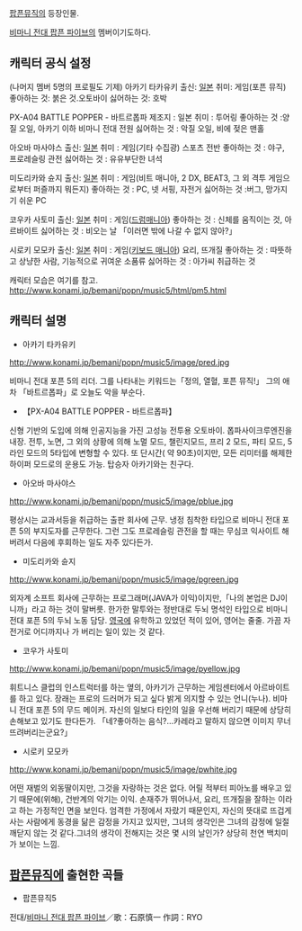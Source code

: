 [[팝픈뮤직]]의 등장인물.

[[비마니 전대 팝픈 파이브]]의 멤버이기도하다.

== 캐릭터 공식 설정 ==
(나머지 멤버 5명의 프로필도 기제)
아카기 타카유키
출신: [[일본]]
취미: 게임(포픈 뮤직)
좋아하는 것: 붉은 것.오토바이
싫어하는 것: 호박

PX-A04 BATTLE POPPER - 바트르폽파
제조지 : 일본
취미 : 투어링
좋아하는 것 :양질 오일, 아카기 이하 비마니 전대 전원
싫어하는 것 : 악질 오일, 비에 젖은 맨홀

아오바 마사야스
출신: [[일본]]
취미 : 게임(기타 수집광) 스포츠 전반
좋아하는 것 : 야구, 프로레슬링 관전
싫어하는 것 : 유유부단한 녀석

미도리카와 슌지
출신: [[일본]]
취미 : 게임(비트 매니아, 2 DX, BEAT3, 그 외 격투 게임으로부터 퍼즐까지 뭐든지)
좋아하는 것 : PC, 넷 서핑, 자전거
싫어하는 것 :버그, 망가지기 쉬운 PC

코우카 사토미
출신: [[일본]]
취미 : 게임([[드럼매니아]])
좋아하는 것 : 신체를 움직이는 것, 아르바이트
싫어하는 것 : 비오는 날 「이러면 밖에 나갈 수 없지 않아?」

시로키 모모카
출신: [[일본]]
취미 : 게임([[키보드 매니아]]) 요리, 뜨개질
좋아하는 것 : 따뜻하고 상냥한 사람, 기능적으로 귀여운 소품류
싫어하는 것 : 아가씨 취급하는 것

캐릭터 모습은 여기를 참고.
http://www.konami.jp/bemani/popn/music5/html/pm5.html

== 캐릭터 설명 ==
* 아카기 타카유키

http://www.konami.jp/bemani/popn/music5/image/pred.jpg

비마니 전대 포픈 5의 리더. 그를 나타내는 키워드는「정의, 열혈, 포픈 뮤직!」 그의 애차 「바트르폽파」로 오늘도 악을 부순다.

* 【PX-A04 BATTLE POPPER - 바트르폽파】
신형 기반의 도입에 의해 인공지능을 가진 고성능 전투용 오토바이. 폽파사이크루엔진을 내장. 전투, 노면, 그 외의 상황에 의해 노멀 모드, 챌린지모드, 프리 2 모드, 파티 모드, 5 라인 모드의 5타입에 변형할 수 있다. 또 단시간( 약 90초)이지만, 모든 리미터를 해제한 하이퍼 모드로의 운용도 가능. 탑승자 아카기와는 친구다.

* 아오바 마사야스

http://www.konami.jp/bemani/popn/music5/image/pblue.jpg

평상시는 교과서등을 취급하는 출판 회사에 근무. 냉정 침착한 타입으로 비마니 전대 포픈 5의 부지도자를 근무한다. 그런 그도 프로레슬링 관전을 할 때는 무심코 익사이트 해버려서 다음에 후회하는 일도 자주 있다든가.

* 미도리카와 슌지

http://www.konami.jp/bemani/popn/music5/image/pgreen.jpg

외자계 소프트 회사에 근무하는 프로그래머(JAVA가 이익)이지만,「나의 본업은 DJ이니까」라고 하는 것이 말버릇. 한가한 말투와는 정반대로 두뇌 명석인 타입으로 비마니 전대 포픈 5의 두뇌 노동 담당. [[영국]]에 유학하고 있었던 적이 있어, 영어는 줄줄. 가끔 자전거로 어디까지나 가 버리는 일이 있는 것 같다.

* 코우가 사토미

http://www.konami.jp/bemani/popn/music5/image/pyellow.jpg

휘트니스 클럽의 인스트럭터를 하는 옆의, 아카기가 근무하는 게임센터에서 아르바이트를 하고 있다.  장래는 프로의 드러머가 되고 싶다 밝게 의지할 수 있는 언니(누나).
비마니 전대 포픈 5의 무드 메이커. 자신의 일보다 타인의 일을 우선해 버리기 때문에 상당히 손해보고 있기도 한다든가. 「네?좋아하는 음식?…카레라고 말하지 않으면 이미지 무너뜨려버리는군요?」

* 시로키 모모카

http://www.konami.jp/bemani/popn/music5/image/pwhite.jpg

어떤 재벌의 외동딸이지만, 그것을 자랑하는 것은 없다. 어릴 적부터 피아노를 배우고 있기 때문에(위해), 건반계의 악기는 이익. 손재주가 뛰어나서, 요리, 뜨개질을 잘하는 이라고 하는 가정적인 면을 보인다. 엄격한 가정에서 자랐기 때문인지, 자신의 뜻대로 뜨겁게 사는 사람에게 동경을 닮은 감정을 가지고 있지만, 그녀의 생각인은 그녀의 감정에 일절 깨닫지 않는 것 같다.그녀의 생각이 전해지는 것은 몇 시의 날인가? 상당히 천연 백치미가 보이는 느낌.
== [[팝픈뮤직]]에 출현한 곡들 ==
* 팝픈뮤직5
{{{#!html
<object width="480" height="385"><param name="movie" value="http://www.youtube.com/v/NL96qTm7vSQ&hl=ko_KR&fs=1&"></param><param name="allowFullScreen" value="true"></param><param name="allowscriptaccess" value="always"></param><embed src="http://www.youtube.com/v/NL96qTm7vSQ&hl=ko_KR&fs=1&" type="application/x-shockwave-flash" allowscriptaccess="always" allowfullscreen="true" width="480" height="385"></embed></object>
}}}
전대/[[비마니 전대 팝픈 파이브]]／歌：石原慎一 作詞：RYO

